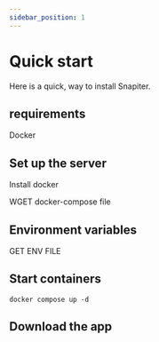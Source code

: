 ```yaml
---
sidebar_position: 1
---
```


# Quick start
Here is a quick, way to install Snapiter.

## requirements
Docker


## Set up the server
Install docker

WGET docker-compose file


## Environment variables
GET ENV FILE

## Start containers
```
docker compose up -d
```

## Download the app


